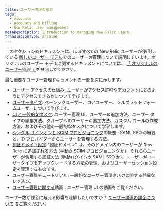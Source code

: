 ```yaml
---
title: ユーザー管理の紹介
tags:
  - Accounts
  - Accounts and billing
  - New Relic user management
metaDescription: Introduction to managing New Relic users.
translationType: machine
---
```


このセクションのドキュメントは、ほぼすべての New Relic ユーザーが使用している [新しいユーザー モデル](/docs/accounts/original-accounts-billing/original-product-based-pricing/overview-user-models)でのユーザーの管理について説明しています。オリジナルのユーザー モデルに関するドキュメントについては、 [「 オリジナルのユーザー管理 」](/docs/accounts/original-accounts-billing/original-users-roles)を参照してください。

最も重要なユーザー管理ドキュメントの一部を次に示します。

* [ユーザー アクセスの仕組み](/docs/accounts/accounts-billing/new-relic-one-user-management/user-management-concepts): ユーザーがアクセス許可やアカウントにどのようにアクセスできるかについて学びます。
* [ユーザータイプ](/docs/accounts/accounts-billing/new-relic-one-user-management/user-type): ベーシックユーザー、コアユーザー、フルプラットフォームユーザーについて学びます。
* [UI と一般的なタスク](/docs/accounts/accounts-billing/new-relic-one-user-management/user-management-ui-and-tasks/): ユーザー管理 UI、ユーザーの追加方法、ユーザー タイプの編集方法、グループへのユーザーの追加方法、カスタム ロールの作成方法、およびその他の一般的なタスクについて学習します。
* [シングル サインオンと SCIM プロビジョニング](/docs/accounts/accounts-billing/new-relic-one-user-management/introduction-saml-scim)の概要 : SAML SSO の概要と、ID プロバイダーからユーザーを管理する方法。
* [認証ドメイン設定](/docs/accounts/accounts-billing/new-relic-one-pricing-users/configure-authentication-domains):"認証ドメイン" は、そのドメイン内のユーザーが New Relic に追加される方法 (手動か SCIM プロビジョニングか)、それらのユーザーが使用する認証方法 (手動ログインか SAML SSO か)、ユーザーがユーザータイプをアップグレードする方法の管理、およびユーザーセッション設定を管理するものです。
* [ユーザー管理チュートリアル](/docs/accounts/accounts-billing/new-relic-one-user-management/tutorial-add-new-user-groups-roles-new-relic-one-user-model): 一般的なユーザー管理タスクに関する詳細なレッスン。
* [ユーザー管理に関する](/docs/accounts/accounts-billing/new-relic-one-user-management/user-mgmt-videos)動画 : ユーザー管理 UI の動画をご覧ください。

ユーザー数が課金に与える影響を理解したいですか？ [ユーザー関連の課金について](/docs/accounts/accounts-billing/new-relic-one-pricing-users/new-relic-one-pricing-billing#user-count) をご覧ください。